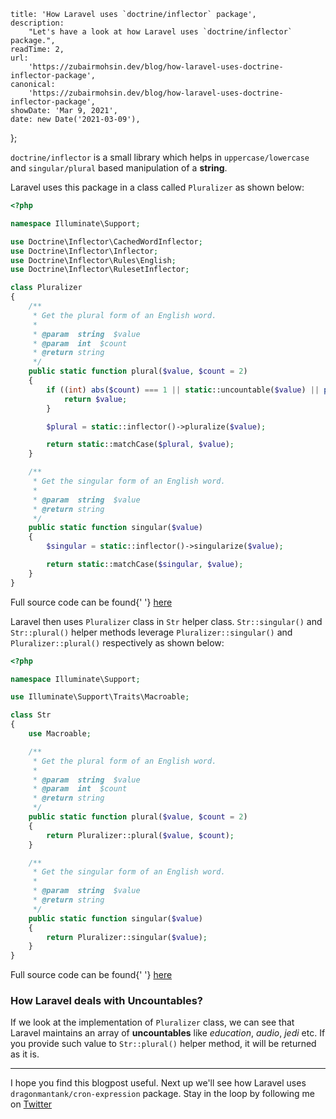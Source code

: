 
    title: 'How Laravel uses `doctrine/inflector` package',
    description:
        "Let's have a look at how Laravel uses `doctrine/inflector` package.",
    readTime: 2,
    url:
        'https://zubairmohsin.dev/blog/how-laravel-uses-doctrine-inflector-package',
    canonical:
        'https://zubairmohsin.dev/blog/how-laravel-uses-doctrine-inflector-package',
    showDate: 'Mar 9, 2021',
    date: new Date('2021-03-09'),
};


`doctrine/inflector` is a small library which helps in `uppercase/lowercase` and `singular/plural` based manipulation of a **string**.

Laravel uses this package in a class called `Pluralizer` as shown below:

```php
<?php

namespace Illuminate\Support;

use Doctrine\Inflector\CachedWordInflector;
use Doctrine\Inflector\Inflector;
use Doctrine\Inflector\Rules\English;
use Doctrine\Inflector\RulesetInflector;

class Pluralizer
{
    /**
     * Get the plural form of an English word.
     *
     * @param  string  $value
     * @param  int  $count
     * @return string
     */
    public static function plural($value, $count = 2)
    {
        if ((int) abs($count) === 1 || static::uncountable($value) || preg_match('/^(.*)[A-Za-z0-9\x{0080}-\x{FFFF}]$/u', $value) == 0) {
            return $value;
        }

        $plural = static::inflector()->pluralize($value);

        return static::matchCase($plural, $value);
    }

    /**
     * Get the singular form of an English word.
     *
     * @param  string  $value
     * @return string
     */
    public static function singular($value)
    {
        $singular = static::inflector()->singularize($value);

        return static::matchCase($singular, $value);
    }
}
```

<p style={{ textAlign: 'center', fontSize: '0.75rem;' }}>
    Full source code can be found{' '}
    <a
        target="_blank"
        href="https://github.com/laravel/framework/blob/8.x/src/Illuminate/Support/Pluralizer.php"
    >
        here
    </a>
</p>

Laravel then uses `Pluralizer` class in `Str` helper class. `Str::singular()` and `Str::plural()` helper methods leverage `Pluralizer::singular()` and `Pluralizer::plural()` respectively as shown below:

```php
<?php

namespace Illuminate\Support;

use Illuminate\Support\Traits\Macroable;

class Str
{
    use Macroable;

    /**
     * Get the plural form of an English word.
     *
     * @param  string  $value
     * @param  int  $count
     * @return string
     */
    public static function plural($value, $count = 2)
    {
        return Pluralizer::plural($value, $count);
    }

    /**
     * Get the singular form of an English word.
     *
     * @param  string  $value
     * @return string
     */
    public static function singular($value)
    {
        return Pluralizer::singular($value);
    }
}
```

<p style={{ textAlign: 'center', fontSize: '0.75rem;' }}>
    Full source code can be found{' '}
    <a
        target="_blank"
        href="https://github.com/laravel/framework/blob/8.x/src/Illuminate/Support/Str.php"
    >
        here
    </a>
</p>

### How Laravel deals with Uncountables?

If we look at the implementation of `Pluralizer` class, we can see that Laravel maintains an array of **uncountables** like _education_, _audio_, _jedi_ etc. If you provide such value to `Str::plural()` helper method, it will be returned as it is.

---

I hope you find this blogpost useful. Next up we'll see how Laravel uses `dragonmantank/cron-expression` package. Stay in the loop by following me on [Twitter](https://twitter.com/Zubairmohsin33)
